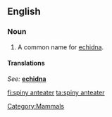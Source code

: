 ==English==

===Noun===
{{en-noun|sg=[[spiny]] [[anteater]]}}

# {{zoology}} A common name for [[echidna]].

====Translations====
{{trans-top}}
''See: '' '''[[echidna]]'''
{{trans-bottom}}

[[Category:Mammals]]

[[fi:spiny anteater]]
[[ta:spiny anteater]]
